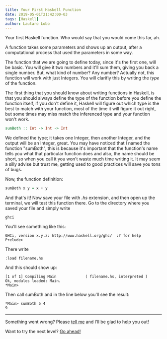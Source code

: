 ```yaml
---
title: Your First Haskell Function
date: 2019-05-01T21:42:00-03
tags: [Haskell]
author: Lautaro Lobo
---
```


Your first Haskell function. Who would say that you would come this far, ah.

A function takes some parameters and shows up an output, after a computational process that used the parameters in some way.

The function that we are going to define today, since it's the first one, will be basic. You will give it two numbers and it'll sum them, giving you back a single number. But, what kind of number? Any number? Actually not, this function will work with just Integers. You will clarifiy this by writing the _type_ of the function.

The first thing that you should know about writing functions in Haskell, is that you should always define the type of the function before you define the function itself, if you don't define it, Haskell will figure out which type is the best to match with your function, most of the time it will figure it out right, but some times may miss match the inferenced type and your function won't work.

```haskell
sumBoth :: Int -> Int -> Int
```

We defined the type; it takes one Integer, then another Integer, and the output will be an Integer, great. You may have noticed that I named the function "sumBoth", this is because it's important that the function's name tells you what that particular function does and also, the name should be short, so when you call it you won't waste much time writing it. It may seem a silly advise but trust me, getting used to good practices will save you tons of bugs.

Now, the function definition:

```haskell
sumBoth x y = x + y
```

And that's it! Now save your file with _.hs_ extension, and then open up the terminal, we will test this function there. Go to the directory where you saved your file and simply write

```console
ghci
```

You'll see something like this:

```console
GHCi, version x.y.z: http://www.haskell.org/ghc/  :? for help
Prelude>
```

There write

```console
:load filename.hs
```

And this should show up:

```console
[1 of 1] Compiling Main             ( filename.hs, interpreted )
Ok, modules loaded: Main.
*Main>
```

Then call sumBoth and in the line below you'll see the result:

```console
*Main> sumBoth 5 4
9
```

<hr></hr>

Something went wrong? Please [tell me](mailto:contact@lautarolobo.xyz) and I'll be glad to help you out!

Want to try the next level? [Go ahead!](https://lautarolobo.xyz/blog/recursive-function-haskell)

<script type="application/ld+json">
\{
 "@context": "https://schema.org", 
 "@type": "BlogPosting",
 "url": "https://lautarolobo.xyz/blog/first-haskell-function",
 "mainEntityOfPage": "https://lautarolobo.xyz/blog/first-haskell-function",
 "headline": "Your First Haskell Function",
 "alternativeHeadline": "You won't be a total newbie at Haskell anymore!",
 "genre": "Haskell", 
 "keywords": [
  "Haskell", 
  "Programming", 
  "Computer Science"
],  
 "wordcount": "380",
 "datePublished": "2019-05-01",
 "dateCreated": "2019-05-01",
 "dateModified": "2024-06-25",
 "description": "You want to go deeper in Haskell? Well, let's do it! We will define our first function, easy peasy.",
 "isFamilyFriendly": "true",
 "image": "https://imgsafe.org/image/5709e8ceba",
 "publisher": \{
  "@type": "Organization",
  "name": "Lautaro Jordan Lobo Ravarotto",
  "url": "https://lautarolobo.xyz",
  "logo": \{  
   "@type": "ImageObject",
   "author": "Lautaro Jordan Lobo Ravarotto",
   "url": "https://imgsafe.org/image/5709e8ceba.png"
   }
  },
 "author": \{
  "@type": "Person",
  "name": "Lautaro Jordan Lobo Ravarotto",
  "url": "https://lautarolobo.xyz",
  "email": "contact@lautarolobo.xyz",
  "birthDate": "2000-04-12",
  "gender": "male",
  "nationality": "Argentina",
  "alumniOf": \{
   "@type": "CollegeOrUniversity",
   "legalName": "National University of Córdoba",
   "sameAs": "https://en.wikipedia.org/wiki/National_University_of_C%C3%B3rdoba",
   "location": \{
    "@type": "Place",
    "sameAs": "http://unc.edu.ar",
    "name": "National University of Córdoba",
    "address": \{
      "@type": "PostalAddress",
      "streetAddress": "Av. Haya de la Torre s/n",
      "addressCountry": "Argentina",
      "addressLocality": "Córdoba",
      "postalCode": "5000" 
      }
     }
    }
   },
 "creator": \{
  "@type": "Person",
  "name": "Lautaro Jordan Lobo Ravarotto",
  "url": "https://lautarolobo.xyz",
  "email": "contact@lautarolobo.xyz",
  "birthDate": "2000-04-12",
  "gender": "male",
  "nationality": "Argentina",
  "alumniOf": \{
   "@type": "CollegeOrUniversity",
   "legalName": "National University of Córdoba",
   "sameAs": "https://en.wikipedia.org/wiki/National_University_of_C%C3%B3rdoba",
   "location": \{
    "@type": "Place",
    "sameAs": "http://unc.edu.ar",
    "name": "National University of Córdoba",
    "address": \{
      "@type": "PostalAddress",
      "streetAddress": "Av. Haya de la Torre s/n",
      "addressCountry": "Argentina",
      "addressLocality": "Córdoba",
      "postalCode": "5000" 
      }
     }
    }   
   }
  }
 }
},
</script>
